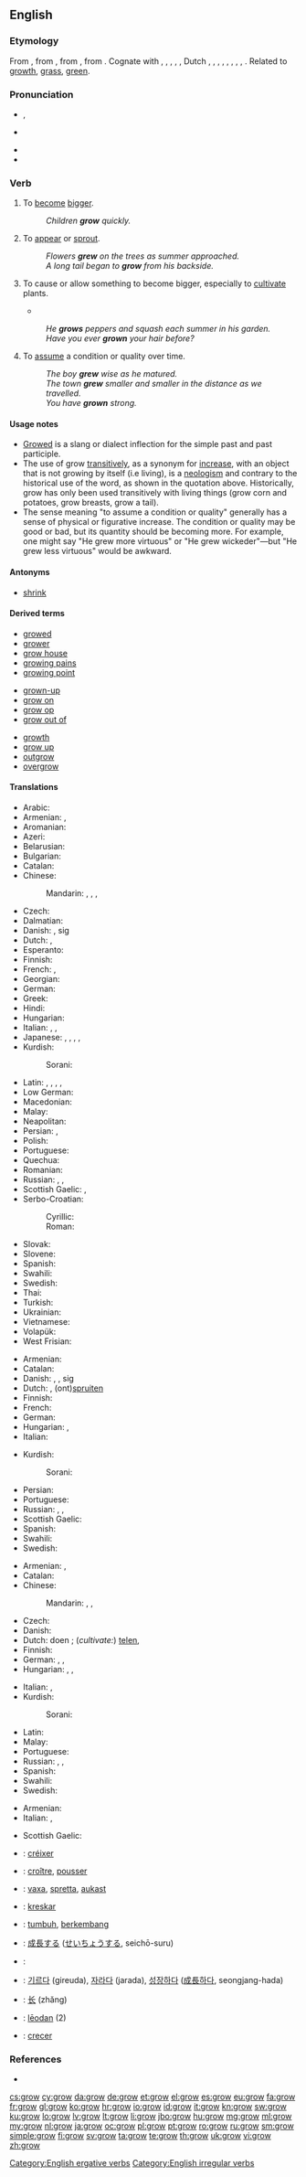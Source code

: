 ==English==

===Etymology===
From {{etyl|enm|en}} {{term|growen|lang=enm}}, from {{etyl|ang|en}} {{term|growan|grōwan|to grow, increase, flourish, germinate|lang=ang}}, from {{etyl|gem-pro|en}} {{recons|grōaną||to grow, grow green|lang=gem-pro}}, from {{etyl|ine-pro|en}} {{recons|gʰreH₁-||to grow, become green|lang=ine-pro}}. 
{{rel-top|cognates}}
Cognate with {{etyl|sco|-}} {{term|grow|lang=sco}}, {{term|grew||to grow|lang=sco}}, {{etyl|frr|-}} {{term|grojen|lang=frr}}, {{term|growen||to grow|lang=frr}}, {{etyl|fy|-}} {{term|groeie||to grow|lang=fy}}, Dutch {{term|groeien||to grow|lang=nl}}, {{etyl|gmh|-}} {{term|grüejen||to grow, grow green|lang=gmh}}, {{etyl|da|-}} {{term|gro||to grow|lang=da}}, {{etyl|no|-}} {{term|gro||to grow|lang=no}}, {{etyl|sv|-}} {{term|gro||to germinate, grow, sprout|lang=sv}}, {{etyl|is|-}} {{term|gróa||to grow|lang=is}}, {{etyl|la|-}} {{term|herba||plant, herb, weed|lang=la}}, {{etyl|sv|-}} {{term|gröda||crop|lang=sv}}, {{etyl|frr|-}} {{term|greyde||growth, pasture|lang=frr}}. Related to [[growth]], [[grass]], [[green]].
{{rel-bottom}}

===Pronunciation===
* {{a|UK}} {{IPA|/ɡɹəʊ/}}, {{X-SAMPA|/gr@U/}}
* {{a|US}} {{IPA|/ɡɹoʊ/}}
* {{audio|en-us-grow.ogg|Audio (US)}}
* {{rhymes|əʊ}}

===Verb===
{{en-verb|grows|growing|grew|grown}}

# {{context|ergative|lang=en}} To [[become]] [[bigger]].
#: ''Children '''grow''' quickly.''
# {{context|intransitive|lang=en}} To [[appear]] or [[sprout]].
#: ''Flowers '''grew''' on the trees as summer approached.''
#: ''A long tail began to '''grow''' from his backside.''
# {{context|transitive|lang=en}} To cause or allow something to become bigger, especially to [[cultivate]] plants.
#* {{quote-news
|year=2011
|date=March 01
|author=Peter Roff
|title=Another Foolish Move By Congress
|work=Fox News
|url=http://www.foxnews.com/opinion/2011/03/01/foolish-congress/
|passage=''The Bush administration – which sought to '''grow''' the number of fisheries managed under a program known as “catch shares”...''}}
#: ''He '''grows''' peppers and squash each summer in his garden.''
#: ''Have you ever '''grown''' your hair before?''
# {{context|copulative|lang=en}} To [[assume]] a condition or quality over time.
#: ''The boy '''grew''' wise as he matured.''
#: ''The town '''grew''' smaller and smaller in the distance as we travelled.''
#: ''You have '''grown''' strong.''

====Usage notes====
* [[growed|Growed]] is a slang or dialect inflection for the simple past and past participle.
* The use of grow [[transitive]]ly, as a synonym for [[increase]], with an object that is not growing by itself (i.e  living), is a [[neologism]] and contrary to the historical use of the word, as shown in the quotation above. Historically, grow has only been used transitively with living things (grow corn and potatoes, grow breasts, grow a tail).
* The sense meaning "to assume a condition or quality" generally has a sense of physical or figurative increase. The condition or quality may be good or bad, but its quantity should be becoming more. For example, one might say "He grew more virtuous" or "He grew wickeder"&mdash;but "He grew less virtuous" would be awkward.

====Antonyms====
* [[shrink]]

====Derived terms====
{{rel-top3|Terms derived from ''grow''}}
* [[growed]]
* [[grower]]
* [[grow house]]
* [[growing pains]]
* [[growing point]]
{{rel-mid3}}
* [[grown-up]]
* [[grow on]]
* [[grow op]]
* [[grow out of]]
{{rel-mid3}}
* [[growth]] {{pos_n}}
* [[grow up]]
* [[outgrow]]
* [[overgrow]]
{{rel-bottom}}

====Translations====
{{trans-top|(''intransitive'') to become bigger}}
* Arabic: {{t-|ar|نمى|tr=namā}}
* Armenian: {{t-|hy|մեծանալ|tr=meçanal}},  {{t+|hy|աճել|tr=ač̣el}}
* Aromanian: {{t-|rup|crescu}}
* Azeri: {{t-|az|böyümək}}
* Belarusian: {{t|be|расці|tr=rascí|sc=Cyrl}}
* Bulgarian: {{t|bg|раста|tr=rastá|sc=Cyrl}}
* Catalan: {{t+|ca|créixer}}
* Chinese:
*: Mandarin: {{t|cmn|生長|sc=Hans}},  {{t|cmn|生长|tr=shēngzhǎng|sc=Hans}},  {{t|cmn|長|sc=Hans}},  {{t+|cmn|长|tr=zhǎng|sc=Hans}}
* Czech: {{t+|cs|růst}}
* Dalmatian: {{tø|dlm|craskro}}
* Danish: {{t+|da|vokse}}, {{t-|da|udvikle}} sig
* Dutch: {{t+|nl|groeien}}, {{t+|nl|wassen}}
* Esperanto: {{t-|eo|kreski}}
* Finnish: {{t+|fi|kasvaa}}
* French: {{t+|fr|grandir}}, {{t+|fr|croître}}
* Georgian: {{t|ka|იზრდება|tr=izrdeba|sc=Geor}}
* German: {{t+|de|wachsen}}
* Greek: {{t|el|μεγαλώνω|tr=megaghlóno|sc=Grek}}
* Hindi: {{t|hi|बढ़ना|tr=baṛhnā|sc=Deva}}
* Hungarian: {{t+|hu|nő}}
* Italian: {{t+|it|crescere}}, {{t-|it|ingrossarsi}}, {{t+|it|svilupparsi}}
* Japanese: {{t|ja|成長|tr=seichō-suru|alt=成長する}},  {{t|ja|生長|tr=seichō suru|alt=生長する}},  {{t-|ja|育つ|tr=sodatsu}},  {{t-|ja|生える|tr=haeru}},  {{t|ja|増大|tr=sōdai suru|alt=増大する}}
* Kurdish:
*: Sorani: {{t-|ku|گه‌وره‌بوون|tr=gawra boon|sc=ku-Arab}}
{{trans-mid}}
* Latin: {{t+|la|cresco}}, {{t-|la|alesco}}, {{t+|la|alo}}, {{t-|la|adolesco}}, {{t-|la|grandesco}}
* Low German: {{t|nds|wassen}}
* Macedonian: {{t|mk|расте|tr=ráste|sc=Cyrl}}
* Malay: {{t-|ms|tumbuh}}
* Neapolitan: {{tø|nap|cresce}}
* Persian: {{t|fa|رشد کردن|tr=rošd kardan|sc=fa-Arab}}, {{t|fa|رستن|tr=rostan|sc=fa-Arab}}
* Polish: {{t+|pl|rosnąć}}
* Portuguese: {{t+|pt|crescer}}
* Quechua: {{t|qu|wiñay}}
* Romanian: {{t+|ro|crește}}
* Russian: {{t+|ru|расти|tr=rastí}} {{impf}}, {{t+|ru|вырастать|tr=varastátʹ}} {{impf}}, {{t+|ru|вырасти|tr=výrasti}} {{pf.}}
* Scottish Gaelic: {{t-|gd|fàs}}, {{t-|gd|cinn}}
* Serbo-Croatian:
*: Cyrillic: {{t|sh|расти|alt=ра̑сти}}
*: Roman: {{t|sh|rasti|alt=rȃsti}}
* Slovak: {{t|sk|rásť}}
* Slovene: {{t|sl|rasti}}
* Spanish: {{t+|es|crecer}}
* Swahili: {{t+|sw|kukuza}}
* Swedish: {{t+|sv|växa}}
* Thai: {{t|th|เติบโต|tr=dtèrp dtoh|sc=Thai}}
* Turkish: {{t+|tr|büyümek}}
* Ukrainian: {{t|uk|рости|tr=rostý|sc=Cyrl}}
* Vietnamese: {{t+|vi|trưởng thành}}
* Volapük: {{t+|vo|glofön}}
* West Frisian: {{t|fy|waakse}}
{{trans-bottom}}

{{trans-top|(''intransitive'') to appear or sprout}}
* Armenian: {{t+|hy|աճել|tr=ač̣el}}
* Catalan: {{t+|ca|créixer}}
* Danish: {{t+|da|vokse}}, {{t-|da|gro}}, {{t-|da|udvikle}} sig
* Dutch: {{t+|nl|groeien}}, (ont)[[spruiten]]
* Finnish: {{t+|fi|kasvaa}}
* French: {{t+|fr|pousser}}
* German: {{t+|de|wachsen}}
* Hungarian: {{t+|hu|nő}}, {{t+|hu|növekszik}}
* Italian: {{t+|it|spuntare}}
{{trans-mid}}
* Kurdish:
*: Sorani: {{t-|ku|ده‌رچوون|tr=darchoon|sc=ku-Arab}}
* Persian: {{t|fa|روییدن|tr=ruyidan|sc=fa-Arab}}
* Portuguese: {{t+|pt|crescer}}
* Russian: {{t+|ru|расти|tr=rastí}} {{impf}}, {{t+|ru|вырастать|tr=varastátʹ}} {{impf}}, {{t+|ru|вырасти|tr=výrasti}} {{pf.}}
* Scottish Gaelic: {{t-|gd|fàs}}
* Spanish: {{t+|es|crecer}}
* Swahili: {{t+|sw|kukuza}}
* Swedish: {{t+|sv|växa}}
{{trans-bottom}}

{{trans-top|(''transitive'') to cause something to become bigger}}
* Armenian: {{t-|hy|մեծացնել|tr=meçac’nel}},  {{t-|hy|աճեցնել|tr=ač̣ec’nel}}
* Catalan: {{t+|ca|cultivar}}
* Chinese:
*: Mandarin: {{t|cmn|種植|sc=Hani}}, {{t|cmn|种植|tr=[[zhòngzhí]]|sc=Hani}}, {{qualifier|e.g. beard}} {{t|cmn|蓄|tr=xù|sc=Hani}}
* Czech: {{t-|cs|pěstovat}}
* Danish: {{t+|da|dyrke}}
* Dutch: doen {{t+|nl|groeien}}; (''cultivate:'') [[telen]], {{t+|nl|kweken}}
* Finnish: {{t+|fi|kasvattaa}}
* German: {{t+|de|anbauen}}, {{t+|de|ziehen}}, {{t+|de|züchten}}
* Hungarian: {{t+|hu|termel}}, {{t+|hu|termeszt}}, {{t-|hu|növeszt}}
{{trans-mid}}
* Italian: {{t+|it|coltivare}}, {{t+|it|crescere}}
* Kurdish:
*: Sorani: {{t-|ku|ڕواندن|tr=RwAndin|sc=ku-Arab}}
* Latin: {{t-|la|grandesco}}
* Malay: {{t-|ms|besarkan}}
* Portuguese: {{t+|pt|cultivar}}
* Russian: {{t+|ru|растить|tr=rastítʹ}} {{impf}}, {{t+|ru|выращивать|tr=varáščivatʹ}} {{impf}}, {{t+|ru|вырастить|tr=výrastitʹ}} {{pf.}}
* Spanish: {{t+|es|cultivar}}
* Swahili: {{t+|sw|kukuza}}
* Swedish: {{t+|sv|odla}}
{{trans-bottom}}
{{trans-top|to assume a condition or quality }}
* Armenian: {{t-|hy|դառնալ|tr=daṙnal}}
* Italian: {{t+|it|diventare}}, {{t+|it|apparire}}
{{trans-mid}}
* Scottish Gaelic: {{t-|gd|fàs}}
{{trans-bottom}}
{{checktrans-top}}
* {{ttbc|ca}}: [[créixer]]
* {{ttbc|fr}}: [[croître]], [[pousser]]
* {{ttbc|is}}: [[vaxa]], [[spretta]], [[aukast]]
* {{ttbc|io}}: [[kreskar]]
* {{ttbc|id}}: [[tumbuh]], [[kembang|berkembang]]
* {{ttbc|ja}}: [[成長]]する ([[せいちょう]]する, seichō-suru)
* {{ttbc|roa-jer}}: {{tø|roa-jer|craître}}
* {{ttbc|ko}}: [[기르다]] (gireuda), [[자라다]] (jarada), [[성장하다]] ([[成長]]하다, seongjang-hada)
* {{ttbc|cmn}}: [[长]] (zhăng)
* {{ttbc|ang}}: [[leodan|lēodan]] (2)
* {{ttbc|es}}: [[crecer]]
{{trans-bottom}}

===References===
* {{R:OneLook}}

[[Category:English ergative verbs]]
[[Category:English irregular verbs]]

[[cs:grow]]
[[cy:grow]]
[[da:grow]]
[[de:grow]]
[[et:grow]]
[[el:grow]]
[[es:grow]]
[[eu:grow]]
[[fa:grow]]
[[fr:grow]]
[[gl:grow]]
[[ko:grow]]
[[hr:grow]]
[[io:grow]]
[[id:grow]]
[[it:grow]]
[[kn:grow]]
[[sw:grow]]
[[ku:grow]]
[[lo:grow]]
[[lv:grow]]
[[lt:grow]]
[[li:grow]]
[[jbo:grow]]
[[hu:grow]]
[[mg:grow]]
[[ml:grow]]
[[my:grow]]
[[nl:grow]]
[[ja:grow]]
[[oc:grow]]
[[pl:grow]]
[[pt:grow]]
[[ro:grow]]
[[ru:grow]]
[[sm:grow]]
[[simple:grow]]
[[fi:grow]]
[[sv:grow]]
[[ta:grow]]
[[te:grow]]
[[th:grow]]
[[uk:grow]]
[[vi:grow]]
[[zh:grow]]